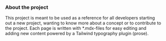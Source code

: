 ### About the project



This project is meant to be used as a reference for all developers starting out a new project, wanting to know more about
a concept or to contribute to the project.
Each page is written with *.mdx-files for easy editing and adding new content powered by a Tailwind typography plugin (prose).





